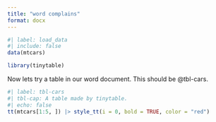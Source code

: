 ```yaml
---
title: "word complains"
format: docx 
---
```



```r
#| label: load_data
#| include: false
data(mtcars)

library(tinytable)
```

Now lets try a table in our word document. This should be @tbl-cars.

```r
#| label: tbl-cars
#| tbl-cap: A table made by tinytable.
#| echo: false
tt(mtcars[1:5, ]) |> style_tt(i = 0, bold = TRUE, color = "red")
```
